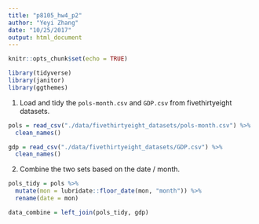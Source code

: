 ```yaml
---
title: "p8105_hw4_p2"
author: "Yeyi Zhang"
date: "10/25/2017"
output: html_document
---
```


```r
knitr::opts_chunk$set(echo = TRUE)
```

```r
library(tidyverse)
library(janitor)
library(ggthemes)
```

1. Load and tidy the `pols-month.csv` and `GDP.csv` from fivethirtyeight datasets.

```r
pols = read_csv("./data/fivethirtyeight_datasets/pols-month.csv") %>% 
  clean_names()

gdp = read_csv("./data/fivethirtyeight_datasets/GDP.csv") %>% 
  clean_names()
```

2. Combine the two sets based on the date / month.

```r
pols_tidy = pols %>% 
  mutate(mon = lubridate::floor_date(mon, "month")) %>% 
  rename(date = mon)

data_combine = left_join(pols_tidy, gdp)
```


